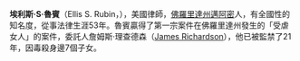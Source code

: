 {{Link style|time=2015-12-13T13:01:34+00:00}}
'''埃利斯·S·魯賓'''（Ellis S. Rubin，{{bd|1925年|6月20日|2006年|12月12日|}}），美國律師，[[佛羅里達州|佛羅里達州]][[邁阿密|邁阿密]]人，有全國性的知名度，從事法律生涯53年。魯賓贏得了第一宗案件在佛羅里達州發生的「受虐女人」的案件，委託人詹姆斯·理查德森（[[:en:James_Richardson|James Richardson]]），他已被監禁了21年，因毒殺身邊7個子女。
{{美国人物小作品}}